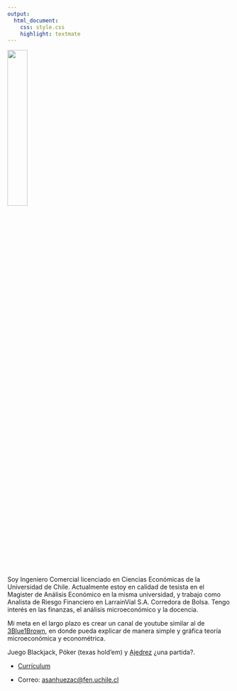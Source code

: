 ```yaml
---
output: 
  html_document:
    css: style.css
    highlight: textmate
---
```


![](Imagenes/Foto.png){width=30%}

Soy Ingeniero Comercial licenciado en Ciencias Económicas de la Universidad de Chile. Actualmente estoy en calidad de tesista en el Magister de Análisis Económico en la misma universidad, y trabajo como Analista de Riesgo Financiero en LarrainVial S.A. Corredora de Bolsa. Tengo interés en las finanzas, el análisis microeconómico y la docencia.  

Mi meta en el largo plazo es crear un canal de youtube similar al de [3Blue1Brown](https://www.youtube.com/c/3blue1brown), en donde pueda explicar de manera simple y gráfica teoría microeconómica y econométrica. 

Juego Blackjack, Póker (texas hold'em) y [Ajedrez](https://www.chess.com/stats/overview/matechileno?) ¿una partida?.


- [Currículum](archivos/CV_Agustin_Sanhueza.pdf)

- Correo: <asanhuezac@fen.uchile.cl>


